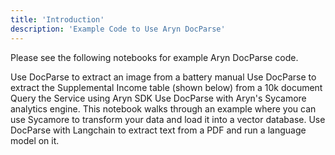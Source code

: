```yaml
---
title: 'Introduction'
description: 'Example Code to Use Aryn DocParse'
---
```


Please see the following notebooks for example Aryn DocParse code.

<CardGroup cols={2}>
  <Card
    title="Image Extraction from PDFs"
    icon="image"
    href="https://colab.research.google.com/drive/1n5zRm5hfHhxs7dA0FncC44VjlpiPJLWq?usp=sharing"
  >
    Use DocParse to extract an image from a battery manual
  </Card>
    <Card
    title="Table Extraction from PDFs"
    icon="table"
    href="https://colab.research.google.com/drive/1Qpd-llPC-EPzuTwLfnguMnrQk0eclyqJ?usp=sharing"
  >
    Use DocParse to extract the Supplemental Income table (shown below) from a 10k document
  </Card>
  <Card
    title="Using the Aryn-SDK to query the Service"
    icon="rectangle-terminal"
    href="https://github.com/aryn-ai/sycamore/blob/main/notebooks/ArynPartitionerPython.ipynb"
  >
    Query the Service using Aryn SDK
  </Card>
  <Card
    title="Using Sycamore to query the Service"
    icon="tree"
    href="https://github.com/aryn-ai/sycamore/blob/main/notebooks/pinecone-writer.ipynb"
  >
    Use DocParse with Aryn's Sycamore analytics engine. This notebook walks through an example where you can use Sycamore to transform your data and load it into a vector database.
  </Card>
    <Card
    title="Using ADP and Langchain"
    icon="link"
    href="https://github.com/aryn-ai/sycamore/blob/main/notebooks/ArynPartitionerWithLangchain.ipynb"
  >
    Use DocParse with Langchain to extract text from a PDF and run a language model on it.
  </Card>
</CardGroup>

